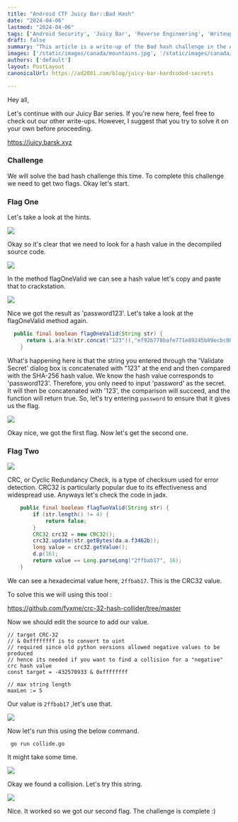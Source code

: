 ---
title: "Android CTF Juicy Bar::Bad Hash"
date: "2024-04-06"
lastmod: "2024-04-06"
tags: ['Android Security', 'Juicy Bar', 'Reverse Engineering', 'Writeup']
draft: false
summary: "This article is a write-up of the Bad hash challenge in the Android CTF Juicy Bar."
images: ['/static/images/canada/mountains.jpg', '/static/images/canada/toronto.jpg']
authors: ['default']
layout: PostLayout
canonicalUrl: https://ad2001.com/blog/juicy-bar-hardcoded-secrets

---

Hey all,

Let's continue with our Juicy Bar series. If you're new here, feel free  to check out our other write-ups. However, I suggest that you try to  solve it on your own before proceeding.

https://juicy.barsk.xyz

### Challenge

We will solve the bad hash challenge this time. To complete this challenge we need to get two flags. Okay let's start.

### Flag One

Let's take a look at the hints.

![](/static/images/posts/bad-hash/1.png)

Okay so it's clear that we need to look for a hash value in the decompiled source code.

![](/static/images/posts/bad-hash/2.png)

In the method flagOneValid we can see a hash value let's copy and paste that to crackstation.

![](/static/images/posts/bad-hash/3.png)

Nice we got the result as 'password123'. Let's take a look at the flagOneValid method again.

```java
  public final boolean flagOneValid(String str) {
      return i.a(a.h(str.concat("123")),"ef92b778bafe771e89245b89ecbc08a44a4e166c06659911881f383d4473e94f");
    }


```

What's happening here is that the string you entered through the 'Validate Secret' dialog box is concatenated with "123" at the end and then compared with the SHA-256 hash value. We know the hash value corresponds to 'password123'. Therefore, you only need to input 'password' as the secret. It will then be concatenated with '123', the comparison will succeed, and the function will return true. So, let's try entering `password` to ensure that it gives us the flag.

![](/static/images/posts/bad-hash/4.png)

Okay nice, we got the first flag. Now let's get the second one.

### Flag Two

![](/static/images/posts/bad-hash/5.png)

CRC, or Cyclic Redundancy Check, is a type of checksum used for error detection. CRC32 is particularly popular due to its effectiveness and widespread use. Anyways let's check the code in jadx.

```java
    public final boolean flagTwoValid(String str) {
        if (str.length() != 4) {
            return false;
        }
        CRC32 crc32 = new CRC32();
        crc32.update(str.getBytes(da.a.f3462b));
        long value = crc32.getValue();
        d.p(16);
        return value == Long.parseLong("2ffbab17", 16);
    }

```

We can see a hexadecimal value here, `2ffbab17`. This is the CRC32 value.

To solve this we will using this tool :

https://github.com/fyxme/crc-32-hash-collider/tree/master

Now we should edit the source to add our value.

```
// target CRC-32
// & 0xffffffff is to convert to uint
// required since old python versions allowed negative values to be produced
// hence its needed if you want to find a collision for a "negative" crc hash value
const target = -432570933 & 0xffffffff

// max string length
maxLen := 5
```

Our value is `2ffbab17` ,let's use that.

![](/static/images/posts/bad-hash/6.png)

Now let's run this using the below command.

```
 go run collide.go
```

It might take some time.

![](/static/images/posts/bad-hash/7.png)

Okay we found a collision. Let's try this string.

![](/static/images/posts/bad-hash/8.png)

Nice. It worked so we got our second flag. The challenge is complete :)
